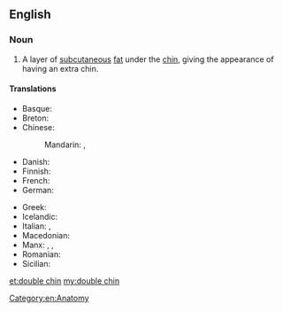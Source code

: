 ==English==

===Noun===
{{en-noun|head=[[double]] [[chin]]}}

# A layer of [[subcutaneous]] [[fat]] under the [[chin]], giving the appearance of having an extra chin.

====Translations====
{{trans-top|a layer of fat under the chin}}
* Basque: {{t-|eu|kokozpeko}}
* Breton: {{t+|br|adelgezh|f}}
* Chinese:
*: Mandarin: {{t-|cmn|雙下巴|sc=Hani}}, {{t-|cmn|双下巴|tr=shuāngxiàba|sc=Hani}}
* Danish: {{t-|da|dobbelthage|c}}
* Finnish: {{t-|fi|kaksoisleuka}}
* French: {{t-|fr|double menton|m}}
* German: {{t+|de|Doppelkinn|n}}
{{trans-mid}}
* Greek: {{t+|el|διπλοσάγονο|n|tr=diploságono|sc=Grek}}
* Icelandic: {{t+|is|undirhaka|f}}
* Italian: {{t-|it|doppio mento}}, {{t-|it|pappagorgia|f}}
* Macedonian: {{t-|mk|подбрадок|m|tr=pódbradok}}
* Manx: {{t-|gv|aa-smeggyl|f}}, {{t-|gv|aa-smeggin|m}}, {{t-|gv|smeggyl ghooblit|f}}
* Romanian: {{t-|ro|gușă}}
* Sicilian: {{t+|scn|buccularu|m}}
{{trans-bottom}}

[[Category:en:Anatomy]]

[[et:double chin]]
[[my:double chin]]